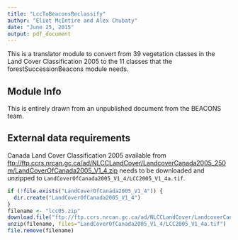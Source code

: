 ```yaml
---
title: "LccToBeaconsReclassify"
author: "Eliot McIntire and Alex Chubaty"
date: "June 25, 2015"
output: pdf_document
---
```


This is a translator module to convert from 39 vegetation classes in the Land Cover Classification 2005 to the 11 classes that the forestSuccessionBeacons module needs.

## Module Info

This is entirely drawn from an unpublished document from the BEACONS team. 

## External data requirements

Canada Land Cover Classification 2005 available from [ftp://ftp.ccrs.nrcan.gc.ca/ad/NLCCLandCover/LandcoverCanada2005_250m/LandCoverOfCanada2005_V1_4.zip](ftp://ftp.ccrs.nrcan.gc.ca/ad/NLCCLandCover/LandcoverCanada2005_250m/LandCoverOfCanada2005_V1_4.zip) needs to be downloaded and unzipped to `LandCoverOfCanada2005_V1_4/LCC2005_V1_4a.tif`.

```r
if (!file.exists("LandCoverOfCanada2005_V1_4")) {
  dir.create("LandCoverOfCanada2005_V1_4")
}
filename <- "lcc05.zip"
download.file("ftp://ftp.ccrs.nrcan.gc.ca/ad/NLCCLandCover/LandcoverCanada2005_250m/LandCoverOfCanada2005_V1_4.zip", filename, mode="wb")
unzip(filename, files="LandCoverOfCanada2005_V1_4/LCC2005_V1_4a.tif")
file.remove(filename)
```
